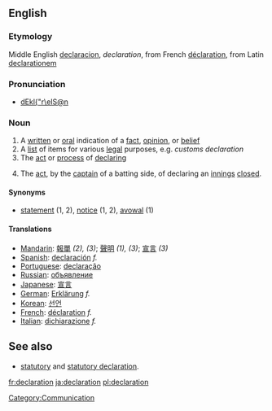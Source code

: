 ==English==
===Etymology===

Middle English [[declaracion]], ''declaration'', from French [[déclaration]], from Latin [[declarationem]]

===Pronunciation===

* [[w:SAMPA|dEkl{"r\eIS@n]]

===Noun===

#A [[written]] or [[oral]] indication of a [[fact]], [[opinion]], or [[belief]]
#A [[list]] of items for various [[legal]] purposes, e.g. ''customs declaration''
#The [[act]] or [[process]] of [[declare|declaring]]
#{{cricket}} The [[act]], by the [[captain]] of a batting side, of declaring an [[innings]] [[close]]d.

====Synonyms====
*[[statement]] (1, 2), [[notice]] (1, 2), [[avowal]] (1)

====Translations====

*[[w:Mandarin_language|Mandarin]]: [[報單]] ''(2), (3)''; [[聲明]] ''(1), (3)''; [[宣言]] ''(3)''
*[[w:Spanish_language|Spanish]]: [[declaración]] ''f.''
*[[w:Portuguese_language|Portuguese]]: [[declaração]]
*[[w:Russian_language|Russian]]: [[объявление]]
*[[w:Japanese_language|Japanese]]: [[宣言]]
*[[w:German_language|German]]: [[Erklärung]] ''f.''
*[[w:Korean_language|Korean]]: [[선언]]
*[[w:French_language|French]]: [[déclaration]] ''f.''
*[[w:Italian_language|Italian]]: [[dichiarazione]] ''f.''

== See also==
*  [[statutory]] and [[statutory declaration]].

[[Category:Communication]]
[[fr:declaration]]
[[ja:declaration]]
[[pl:declaration]]